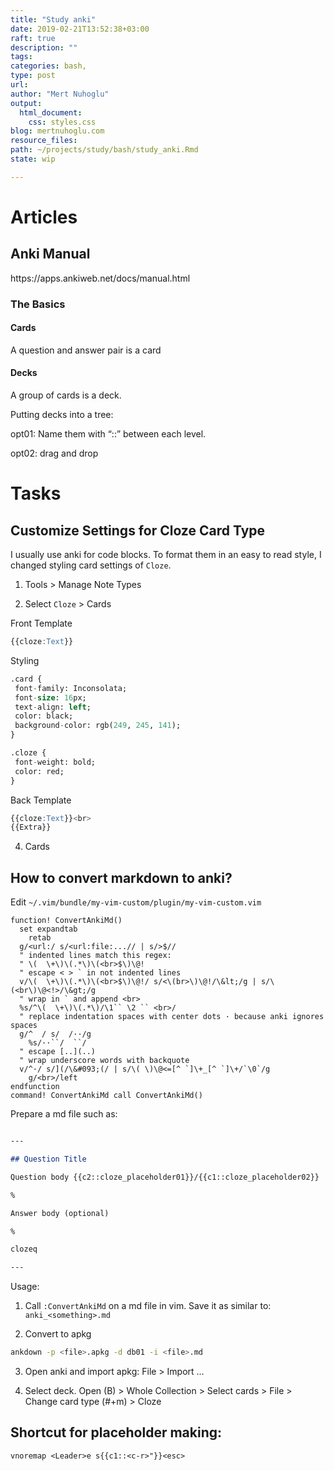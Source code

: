 ```yaml
---
title: "Study anki"
date: 2019-02-21T13:52:38+03:00 
raft: true
description: ""
tags:
categories: bash, 
type: post
url:
author: "Mert Nuhoglu"
output:
  html_document:
    css: styles.css
blog: mertnuhoglu.com
resource_files:
path: ~/projects/study/bash/study_anki.Rmd
state: wip

---
```


# Articles

## Anki Manual

https://apps.ankiweb.net/docs/manual.html

### The Basics

#### Cards

A question and answer pair is a card

#### Decks

A group of cards is a deck.

Putting decks into a tree:

opt01: Name them with "::" between each level.

opt02: drag and drop

# Tasks

## Customize Settings for Cloze Card Type

I usually use anki for code blocks. To format them in an easy to read style, I changed styling card settings of `Cloze`.

1. Tools > Manage Note Types

3. Select `Cloze` > Cards

Front Template

``` sql
{{cloze:Text}}
``` 

Styling

``` sql
.card {
 font-family: Inconsolata;
 font-size: 16px;
 text-align: left;
 color: black;
 background-color: rgb(249, 245, 141);
}

.cloze {
 font-weight: bold;
 color: red;
}
``` 

Back Template

``` sql
{{cloze:Text}}<br>
{{Extra}}
``` 

4. Cards

## How to convert markdown to anki?

Edit `~/.vim/bundle/my-vim-custom/plugin/my-vim-custom.vim`

``` vimscript
function! ConvertAnkiMd()
  set expandtab
	retab
  g/<url:/ s/<url:file:...// | s/>$//
  " indented lines match this regex:
  " \(  \+\)\(.*\)\(<br>$\)\@!
  " escape < > ` in not indented lines
  v/\(  \+\)\(.*\)\(<br>$\)\@!/ s/<\(br>\)\@!/\&lt;/g | s/\(<br\)\@<!>/\&gt;/g
  " wrap in ` and append <br>
  %s/^\(  \+\)\(.*\)/\1`` \2 `` <br>/
  " replace indentation spaces with center dots · because anki ignores spaces
  g/^  / s/  /··/g 
	%s/··``/  ``/
  " escape [..](..)
  " wrap underscore words with backquote
  v/^·/ s/](/\&#093;(/ | s/\( \)\@<=[^ `]\+_[^ `]\+/`\0`/g
	g/<br>/left
endfunction
command! ConvertAnkiMd call ConvertAnkiMd()
``` 

Prepare a md file such as:

``` md

---

## Question Title

Question body {{c2::cloze_placeholder01}}/{{c1::cloze_placeholder02}}

%

Answer body (optional)

% 

clozeq

---

``` 

Usage: 

1. Call `:ConvertAnkiMd` on a md file in vim. Save it as similar to: `anki_<something>.md`

2. Convert to apkg

``` bash
ankdown -p <file>.apkg -d db01 -i <file>.md
``` 

3. Open anki and import apkg: File > Import ...

4. Select deck. Open (B) > Whole Collection > Select cards > File > Change card type (#+m) > Cloze

## Shortcut for placeholder making:

``` vimscript
vnoremap <Leader>e s{{c1::<c-r>"}}<esc>
``` 


